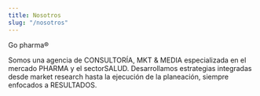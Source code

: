 ```yaml
---
title: Nosotros
slug: "/nosotros"
---
```


Go pharma®

Somos una agencia de CONSULTORÍA, MKT & MEDIA especializada en el mercado PHARMA y el sectorSALUD. Desarrollamos estrategias integradas desde market research hasta la ejecución de la planeación, siempre enfocados a RESULTADOS.
